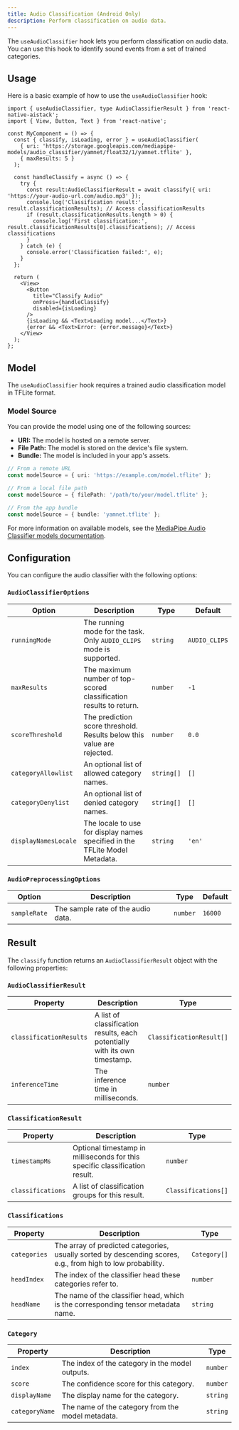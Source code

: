 ```yaml
---
title: Audio Classification (Android Only)
description: Perform classification on audio data.
---
```



The `useAudioClassifier` hook lets you perform classification on audio data. You can use this hook to identify sound events from a set of trained categories.

## Usage

Here is a basic example of how to use the `useAudioClassifier` hook:

```tsx
import { useAudioClassifier, type AudioClassifierResult } from 'react-native-aistack';
import { View, Button, Text } from 'react-native';

const MyComponent = () => {
  const { classify, isLoading, error } = useAudioClassifier(
    { uri: 'https://storage.googleapis.com/mediapipe-models/audio_classifier/yamnet/float32/1/yamnet.tflite' },
    { maxResults: 5 }
  );

  const handleClassify = async () => {
    try {
      const result:AudioClassifierResult = await classify({ uri: 'https://your-audio-url.com/audio.mp3' });
      console.log('Classification result:', result.classificationResults); // Access classificationResults
      if (result.classificationResults.length > 0) {
        console.log('First classification:', result.classificationResults[0].classifications); // Access classifications
      }
    } catch (e) {
      console.error('Classification failed:', e);
    }
  };

  return (
    <View>
      <Button
        title="Classify Audio"
        onPress={handleClassify}
        disabled={isLoading}
      />
      {isLoading && <Text>Loading model...</Text>}
      {error && <Text>Error: {error.message}</Text>}
    </View>
  );
};
```

## Model

The `useAudioClassifier` hook requires a trained audio classification model in TFLite format.

### Model Source

You can provide the model using one of the following sources:

- **URI:** The model is hosted on a remote server.
- **File Path:** The model is stored on the device's file system.
- **Bundle:** The model is included in your app's assets.

```ts
// From a remote URL
const modelSource = { uri: 'https://example.com/model.tflite' };

// From a local file path
const modelSource = { filePath: '/path/to/your/model.tflite' };

// From the app bundle
const modelSource = { bundle: 'yamnet.tflite' };
```

For more information on available models, see the [MediaPipe Audio Classifier models documentation](https://ai.google.dev/edge/mediapipe/solutions/audio/audio_classifier/index#models).

## Configuration

You can configure the audio classifier with the following options:

### `AudioClassifierOptions`

| Option               | Description                                                                 | Type       | Default       |
| -------------------- | --------------------------------------------------------------------------- | ---------- | ------------- |
| `runningMode`        | The running mode for the task. Only `AUDIO_CLIPS` mode is supported.        | `string`   | `AUDIO_CLIPS` |
| `maxResults`         | The maximum number of top-scored classification results to return.          | `number`   | `-1`          |
| `scoreThreshold`     | The prediction score threshold. Results below this value are rejected.      | `number`   | `0.0`         |
| `categoryAllowlist`  | An optional list of allowed category names.                                 | `string[]` | `[]`          |
| `categoryDenylist`   | An optional list of denied category names.                                  | `string[]` | `[]`          |
| `displayNamesLocale` | The locale to use for display names specified in the TFLite Model Metadata. | `string`   | `'en'`        |

### `AudioPreprocessingOptions`

| Option      | Description                                | Type     | Default |
| ----------- | ------------------------------------------ | -------- | ------- |
| `sampleRate`| The sample rate of the audio data.         | `number` | `16000` |

## Result

The `classify` function returns an `AudioClassifierResult` object with the following properties:

### `AudioClassifierResult`

| Property            | Description                                                                    | Type                 |
| ------------------- | ------------------------------------------------------------------------------ | -------------------- |
| `classificationResults` | A list of classification results, each potentially with its own timestamp.   | `ClassificationResult[]` |
| `inferenceTime`     | The inference time in milliseconds.                                            | `number`             |

### `ClassificationResult`

| Property       | Description                                       | Type     |
| -------------- | ------------------------------------------------- | -------- |
| `timestampMs`  | Optional timestamp in milliseconds for this specific classification result. | `number` |
| `classifications` | A list of classification groups for this result. | `Classifications[]` |

### `Classifications`

| Property       | Description                                       | Type     |
| -------------- | ------------------------------------------------- | -------- |
| `categories`   | The array of predicted categories, usually sorted by descending scores, e.g., from high to low probability. | `Category[]` |
| `headIndex`    | The index of the classifier head these categories refer to. | `number` |
| `headName`     | The name of the classifier head, which is the corresponding tensor metadata name. | `string` |

### `Category`

| Property       | Description                                       | Type     |
| -------------- | ------------------------------------------------- | -------- |
| `index`        | The index of the category in the model outputs.   | `number` |
| `score`        | The confidence score for this category.           | `number` |
| `displayName`  | The display name for the category.                | `string` |
| `categoryName` | The name of the category from the model metadata. | `string` |
